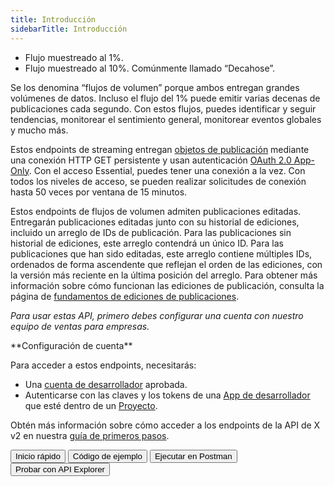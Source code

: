 ```yaml
---
title: Introducción
sidebarTitle: Introducción
---
```



- Flujo muestreado al 1%.
- Flujo muestreado al 10%. Comúnmente llamado “Decahose”.

Se los denomina “flujos de volumen” porque ambos entregan grandes volúmenes de datos. Incluso el flujo del 1% puede emitir varias decenas de publicaciones cada segundo. Con estos flujos, puedes identificar y seguir tendencias, monitorear el sentimiento general, monitorear eventos globales y mucho más. 

Estos endpoints de streaming entregan [objetos de publicación](/es/x-api/fundamentals/data-dictionary#tweet) mediante una conexión HTTP GET persistente y usan autenticación [OAuth 2.0 App-Only](/es/resources/fundamentals/authentication#oauth-2-0). Con el acceso Essential, puedes tener una conexión a la vez. Con todos los niveles de acceso, se pueden realizar solicitudes de conexión hasta 50 veces por ventana de 15 minutos.

Estos endpoints de flujos de volumen admiten publicaciones editadas. Entregarán publicaciones editadas junto con su historial de ediciones, incluido un arreglo de IDs de publicación. Para las publicaciones sin historial de ediciones, este arreglo contendrá un único ID. Para las publicaciones que han sido editadas, este arreglo contiene múltiples IDs, ordenados de forma ascendente que reflejan el orden de las ediciones, con la versión más reciente en la última posición del arreglo. Para obtener más información sobre cómo funcionan las ediciones de publicación, consulta la página de [fundamentos de ediciones de publicaciones](/es/x-api/fundamentals/edit-posts). 

_Para usar estas API, primero debes configurar una cuenta con nuestro equipo de ventas para empresas._

<Note>
  **Configuración de cuenta**

  Para acceder a estos endpoints, necesitarás:

  - Una [cuenta de desarrollador](https://developer.x.com/en/portal/petition/essential/basic-info) aprobada.
  - Autenticarse con las claves y los tokens de una [App de desarrollador](/es/resources/fundamentals/developer-apps) que esté dentro de un [Proyecto](/es/resources/fundamentals/projects). 

  Obtén más información sobre cómo acceder a los endpoints de la API de X v2 en nuestra [guía de primeros pasos](/es/x-api/getting-started/getting-access).
</Note>

<div class="flex space-x-2">
  <Button href="/es/x-api/posts/volume-streams/quickstart">
    Inicio rápido
  </Button>

  <Button href="https://github.com/xdevplatform/Twitter-API-v2-sample-code">
    Código de ejemplo
  </Button>

  <Button href="https://app.getpostman.com/run-collection/9956214-784efcda-ed4c-4491-a4c0-a26470a67400">
    Ejecutar en Postman
  </Button>

  <Button href="https://developer.x.com/apitools/api?endpoint=/2/tweets/sample/stream&method=get">
    Probar con API Explorer
  </Button>
</div>
